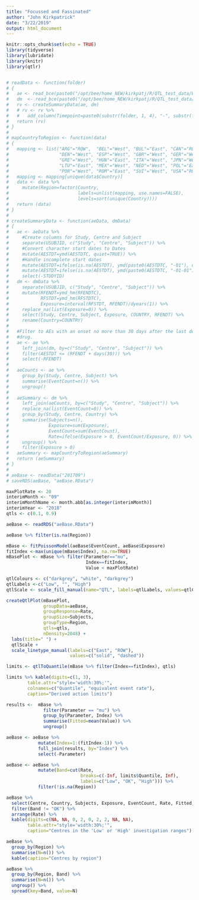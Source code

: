 ```yaml
---
title: "Focussed and Fassinated"
author: "John Kirkpatrick"
date: "3/22/2019"
output: html_document
---
```


```r
knitr::opts_chunk$set(echo = TRUE)
library(tidyverse)
library(lubridate)
library(knitr)
library(qtlr)


# readData <- function(folder)
# {
#   ae <- read_bce(paste0("/opt/bee/home_NEW/kirkpatj/R/QTL_test_data/WA29767/", folder, "/ae.sas7bdat"))
#   dm  <- read_bce(paste0("/opt/bee/home_NEW/kirkpatj/R/QTL_test_data/WA29767/", folder, "/dm.sas7bdat"))
#   rv <- createSummaryData(ae, dm)
#   # rv <- rv %>% 
#   #   add_column(Timepoint=paste0(substr(folder, 1, 4), "-", substr(folder, 5, 6)))
#   return (rv)
# }
# 
# mapCountryToRegion <- function(data)
# {
#   mapping <- list("ARG"="ROW",  "BEL"="West", "BUL"="East", "CAN"="ROW",
#                   "DEN"="West", "ESP"="West", "GBR"="West", "GER"="West",
#                   "GRE"="West", "HUN"="East", "ITA"="West", "JPN"="West",
#                   "LTU"="East", "MEX"="West", "NED"="West", "POL"="East",
#                   "POR"="West", "ROM"="East", "SUI"="West", "USA"="ROW")
#   mapping <- mapping[unique(data$Country)]
#   data <- data %>%
#     mutate(Region=factor(Country,
#                          labels=unlist(mapping, use.names=FALSE),
#                          levels=sort(unique(Country))))
#   return (data)
# }
# 
# createSummaryData <- function(aeData, dmData)
# {
#   ae <- aeData %>% 
#     #Create columns for Study, Centre and Subject 
#     separate(USUBJID, c("Study", "Centre", "Subject")) %>% 
#     #Convert character start dates to Dates
#     mutate(AESTDT=ymd(AESTDTC, quiet=TRUE)) %>%
#     #Handle incomplete start dates
#     mutate(AESTDT=ifelse(is.na(AESTDT), ymd(paste0(AESTDTC, "-01"), quiet=TRUE), AESTDT)) %>% 
#     mutate(AESTDT=ifelse(is.na(AESTDT), ymd(paste0(AESTDTC, "-01-01"), quiet=TRUE), AESTDT)) %>% 
#     select(-STUDYID)
#   dm <- dmData %>%
#     separate(USUBJID, c("Study", "Centre", "Subject")) %>%
#     mutate(RFENDT=ymd_hm(RFENDTC),
#            RFSTDT=ymd_hm(RFSTDTC),
#            Exposure=interval(RFSTDT, RFENDT)/dyears(1)) %>%
#     replace_na(list(Exposure=0)) %>% 
#     select(Study, Centre, Subject, Exposure, COUNTRY, RFENDT) %>% 
#     rename(Country=COUNTRY)
#   
#   #Filter to AEs with an onset no more than 30 days after the last dose of study
#   #drug.
#   ae <- ae %>% 
#     left_join(dm, by=c("Study", "Centre", "Subject")) %>% 
#     filter(AESTDT <= (RFENDT + days(30))) %>% 
#     select(-RFENDT)
#   
#   aeCounts <- ae %>% 
#     group_by(Study, Centre, Subject) %>% 
#     summarise(EventCount=n()) %>% 
#     ungroup()
#   
#   aeSummary <- dm %>% 
#     left_join(aeCounts, by=c("Study", "Centre", "Subject")) %>% 
#     replace_na(list(EventCount=0)) %>% 
#     group_by(Study, Centre, Country) %>% 
#     summarise(Subjects=n(),
#               Exposure=sum(Exposure),
#               EventCount=sum(EventCount),
#               Rate=ifelse(Exposure > 0, EventCount/Exposure, 0)) %>% 
#     ungroup() %>% 
#     filter(Exposure > 0)
#   aeSummary <- mapCountryToRegion(aeSummary)
#   return (aeSummary)
# }
# 
# aeBase <- readData("201709")
# saveRDS(aeBase, "aeBase.RData")
```

```r
maxPlotRate <- 20
interimMonth <- "09"
interimMonthName <- month.abb[as.integer(interimMonth)]
interimYear <- "2018"
qtls <- c(0.1, 0.9)
```

```r
aeBase <- readRDS("aeBase.RData")

aeBase %>% filter(is.na(Region))

mBase <- fitPoissonModel(aeBase$EventCount, aeBase$Exposure)
fitIndex <-max(unique(mBase$Index), na.rm=TRUE)
mBasePlot <- mBase %>% filter(Parameter=="mu",
                              Index==fitIndex,
                              Value < maxPlotRate)

qtlColours <- c("darkgrey", "white", "darkgrey")
qtlLabels <-c("Low", "", "High")
qtlScale <- scale_fill_manual(name="QTL", labels=qtlLabels, values=qtlColours)

createQtlPlot(mBasePlot,
              groupData=aeBase,
              groupResponse=Rate,
              groupSize=Subjects,
              groupType=Region,
              qtls=qtls,
              nDensity=2048) + 
  labs(title=" ") +
  qtlScale +
  scale_linetype_manual(labels=c("East", "ROW"), 
                        values=c("solid", "dashed"))

limits <- qtlToQuantile(mBase %>% filter(Index==fitIndex), qtls)

limits %>% kable(digits=c(1, 3),
        table.attr="style='width:30%;'",
        colnames=c("Quantile", "equivalent event rate"),
        caption="Derived action limits")

results <-  mBase %>%
              filter(Parameter == "mu") %>%
              group_by(Parameter, Index) %>%
              summarise(Fitted=mean(Value)) %>%
              ungroup()

aeBase <- aeBase %>% 
            mutate(Index=1:(fitIndex-1)) %>% 
            full_join(results, by="Index") %>% 
            select(-Parameter)

aeBase <- aeBase %>%
            mutate(Band=cut(Rate,
                            breaks=c(-Inf, limits$Quantile, Inf),
                            labels=c("Low", "OK", "High"))) %>% 
            filter(!is.na(Region))

aeBase %>% 
  select(Centre, Country, Subjects, Exposure, EventCount, Rate, Fitted, Region, Band) %>% 
  filter(Band != "OK") %>% 
  arrange(Rate) %>% 
  kable(digits=c(NA, NA, 0, 2, 0, 2, 2, NA, NA),
        table.attr="style='width:30%;'",
        caption="Centres in the 'Low' or 'High' investigation ranges")

aeBase %>% 
  group_by(Region) %>% 
  summarise(N=n()) %>% 
  kable(caption="Centres by region")

aeBase %>% 
  group_by(Region, Band) %>% 
  summarise(N=n()) %>% 
  ungroup() %>% 
  spread(key=Band, value=N)
```


